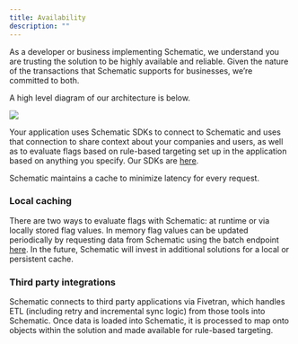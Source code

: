 ```yaml
---
title: Availability
description: ""
---
```


As a developer or business implementing Schematic, we understand you are trusting the solution to be highly available and reliable. Given the nature of the transactions that Schematic supports for businesses, we’re committed to both. 

A high level diagram of our architecture is below.

<img
  src="/images/docs.png"
/>

Your application uses Schematic SDKs to connect to Schematic and uses that connection to share context about your companies and users, as well as to evaluate flags based on rule-based targeting set up in the application based on anything you specify. Our SDKs are [here](/introduction#sdks).

Schematic maintains a cache to minimize latency for every request.

### Local caching

There are two ways to evaluate flags with Schematic: at runtime or via locally stored flag values. In memory flag values can be updated periodically by requesting data from Schematic using the batch endpoint [here](/api-reference/features/list-flag-values). In the future, Schematic will invest in additional solutions for a local or persistent cache.  

### Third party integrations

Schematic connects to third party applications via Fivetran, which handles ETL (including retry and incremental sync logic) from those tools into Schematic. Once data is loaded into Schematic, it is processed to map onto objects within the solution and made available for rule-based targeting.